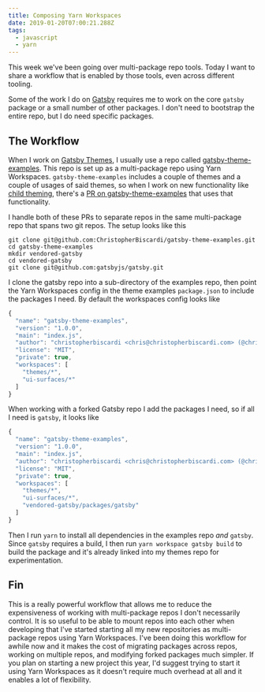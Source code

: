 ```yaml
---
title: Composing Yarn Workspaces
date: 2019-01-20T07:00:21.288Z
tags:
  - javascript
  - yarn
---
```

This week we've been going over multi-package repo tools. Today I want to share a workflow that is enabled by those tools, even across different tooling.

Some of the work I do on [Gatsby](https://www.gatsbyjs.org/) requires me to work on the core `gatsby` package or a small number of other packages. I don't need to bootstrap the entire repo, but I do need specific packages.

## The Workflow

When I work on [Gatsby Themes](https://www.gatsbyjs.org/blog/2018-11-11-introducing-gatsby-themes/), I usually use a repo called [gatsby-theme-examples](https://github.com/ChristopherBiscardi/gatsby-theme-examples). This repo is set up as a multi-package repo using Yarn Workspaces. `gatsby-theme-examples` includes a couple of themes and a couple of usages of said themes, so when I work on new functionality like [child theming](https://github.com/gatsbyjs/gatsby/pull/10787), there's a [PR on gatsby-theme-examples](https://github.com/ChristopherBiscardi/gatsby-theme-examples/pull/13) that uses that functionality.

I handle both of these PRs to separate repos in the same multi-package repo that spans two git repos. The setup looks like this

```
git clone git@github.com:ChristopherBiscardi/gatsby-theme-examples.git
cd gatsby-theme-examples
mkdir vendored-gatsby
cd vendored-gatsby
git clone git@github.com:gatsbyjs/gatsby.git
```

I clone the gatsby repo into a sub-directory of the examples repo, then point the Yarn Workspaces config in the theme examples `package.json` to include the packages I need. By default the workspaces config looks like

```js
{
  "name": "gatsby-theme-examples",
  "version": "1.0.0",
  "main": "index.js",
  "author": "christopherbiscardi <chris@christopherbiscardi.com> (@chrisbiscardi)",
  "license": "MIT",
  "private": true,
  "workspaces": [
    "themes/*",
    "ui-surfaces/*"
  ]
}
```

When working with a forked Gatsby repo I add the packages I need, so if all I need is `gatsby`, it looks like

```js
{
  "name": "gatsby-theme-examples",
  "version": "1.0.0",
  "main": "index.js",
  "author": "christopherbiscardi <chris@christopherbiscardi.com> (@chrisbiscardi)",
  "license": "MIT",
  "private": true,
  "workspaces": [
    "themes/*",
    "ui-surfaces/*",
    "vendored-gatsby/packages/gatsby"
  ]
}
```

Then I run `yarn` to install all dependencies in the examples repo *and* `gatsby`. Since `gatsby` requires a build, I then run `yarn workspace gatsby build` to build the package and it's already linked into my themes repo for experimentation.

## Fin

This is a really powerful workflow that allows me to reduce the expensiveness of working with multi-package repos I don't necessarily control. It is so useful to be able to mount repos into each other when developing that I've started starting all my new repositories as multi-package repos using Yarn Workspaces. I've been doing this workflow for awhile now and it makes the cost of migrating packages across repos, working on multiple repos, and modifying forked packages much simpler. If you plan on starting a new project this year, I'd suggest trying to start it using Yarn Workspaces as it doesn't require much overhead at all and it enables a lot of flexibility.
